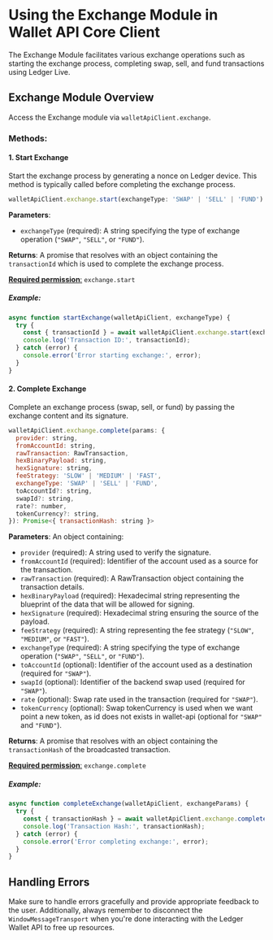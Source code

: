 # Using the Exchange Module in Wallet API Core Client

The Exchange Module facilitates various exchange operations such as starting the exchange process, completing swap, sell, and fund transactions using Ledger Live.

## Exchange Module Overview

Access the Exchange module via `walletApiClient.exchange`.

### Methods:

#### 1. Start Exchange

Start the exchange process by generating a nonce on Ledger device. This method is typically called before completing the exchange process.

```javascript
walletApiClient.exchange.start(exchangeType: 'SWAP' | 'SELL' | 'FUND'): Promise<{ transactionId: string }>
```

**Parameters**:
- `exchangeType` (required): A string specifying the type of exchange operation (`"SWAP"`, `"SELL"`, or `"FUND"`).

**Returns**: A promise that resolves with an object containing the `transactionId` which is used to complete the exchange process.

[**Required permission**:](https://developers.ledger.com/docs/ledger-live/discover/guides/wallet-api/appendix/manifest#permissions)
 `exchange.start`

##### Example:

```javascript
async function startExchange(walletApiClient, exchangeType) {
  try {
    const { transactionId } = await walletApiClient.exchange.start(exchangeType);
    console.log('Transaction ID:', transactionId);
  } catch (error) {
    console.error('Error starting exchange:', error);
  }
}
```

#### 2. Complete Exchange

Complete an exchange process (swap, sell, or fund) by passing the exchange content and its signature.

```javascript
walletApiClient.exchange.complete(params: {
  provider: string,
  fromAccountId: string,
  rawTransaction: RawTransaction,
  hexBinaryPayload: string,
  hexSignature: string,
  feeStrategy: 'SLOW' | 'MEDIUM' | 'FAST',
  exchangeType: 'SWAP' | 'SELL' | 'FUND',
  toAccountId?: string,
  swapId?: string,
  rate?: number,
  tokenCurrency?: string,
}): Promise<{ transactionHash: string }>
```

**Parameters**: An object containing:
- `provider` (required): A string used to verify the signature.
- `fromAccountId` (required): Identifier of the account used as a source for the transaction.
- `rawTransaction` (required): A RawTransaction object containing the transaction details.
- `hexBinaryPayload` (required): Hexadecimal string representing the blueprint of the data that will be allowed for signing.
- `hexSignature` (required): Hexadecimal string ensuring the source of the payload.
- `feeStrategy` (required): A string representing the fee strategy (`"SLOW"`, `"MEDIUM"`, or `"FAST"`).
- `exchangeType` (required): A string specifying the type of exchange operation (`"SWAP"`, `"SELL"`, or `"FUND"`).
- `toAccountId` (optional): Identifier of the account used as a destination (required for `"SWAP"`).
- `swapId` (optional): Identifier of the backend swap used (required for `"SWAP"`).
- `rate` (optional): Swap rate used in the transaction (required for `"SWAP"`).
- `tokenCurrency` (optional): Swap tokenCurrency is used when we want point a new token, as id does not exists in wallet-api (optional for `"SWAP"` and `"FUND"`).

**Returns**: A promise that resolves with an object containing the `transactionHash` of the broadcasted transaction.

[**Required permission**:](https://developers.ledger.com/docs/ledger-live/discover/guides/wallet-api/appendix/manifest#permissions)
 `exchange.complete`

##### Example:

```javascript
async function completeExchange(walletApiClient, exchangeParams) {
  try {
    const { transactionHash } = await walletApiClient.exchange.complete(exchangeParams);
    console.log('Transaction Hash:', transactionHash);
  } catch (error) {
    console.error('Error completing exchange:', error);
  }
}
```

## Handling Errors

Make sure to handle errors gracefully and provide appropriate feedback to the user. Additionally, always remember to disconnect the `WindowMessageTransport` when you're done interacting with the Ledger Wallet API to free up resources.